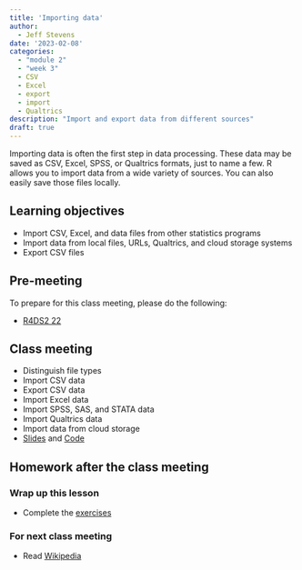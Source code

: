 ```yaml
---
title: 'Importing data'
author:
  - Jeff Stevens
date: '2023-02-08'
categories: 
  - "module 2"
  - "week 3"
  - CSV
  - Excel
  - export
  - import
  - Qualtrics
description: "Import and export data from different sources"
draft: true
---
```


Importing data is often the first step in data processing. These data may be saved as CSV, Excel, SPSS, or Qualtrics formats, just to name a few. R allows you to import data from a wide variety of sources. You can also easily save those files locally.

## Learning objectives

* Import CSV, Excel, and data files from other statistics programs
* Import data from local files, URLs, Qualtrics, and cloud storage systems
* Export CSV files

## Pre-meeting

To prepare for this class meeting, please do the following:

* [R4DS2 22](https://r4ds.hadley.nz/spreadsheets.html){target='_blank'}

## Class meeting

* Distinguish file types
* Import CSV data
* Export CSV data
* Import Excel data
* Import SPSS, SAS, and STATA data
* Import Qualtrics data
* Import data from cloud storage
* [Slides](../../slides/08_importing.qmd){target="_blank"} and [Code](../../code/08_importing.html){target="_blank"}

## Homework after the class meeting
### Wrap up this lesson

* Complete the [exercises](https://its-ianr-shiny.unl.edu/users/jstevens5/dpavir2025/08_importing/){target='_blank'}

### For next class meeting

* Read [Wikipedia](https://en.wikipedia.org/wiki/Data_validation){target='_blank'}
